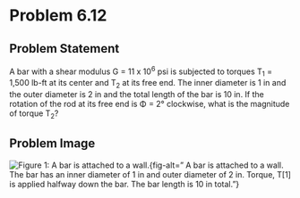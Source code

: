 # Problem 6.12 {.unnumbered}

## Problem Statement

A bar with a shear modulus G = 11 x 10<sup>6</sup> psi is subjected to torques T<sub>1</sub> = 1,500 lb-ft at its center and T<sub>2</sub> at its free end. The inner diameter is 1 in and the outer diameter is 2 in and the total length of the bar is 10 in. If the rotation of the rod at its free end is Φ =  2° clockwise, what is the magnitude of torque T<sub>2</sub>?

## Problem Image

![Figure 1: A bar is attached to a wall.](images/268.png){fig-alt=" A bar is attached to a wall. The bar has an inner diameter of 1 in and outer diameter of 2 in. Torque, T[1] is applied halfway down the bar. The bar length is 10 in total."}